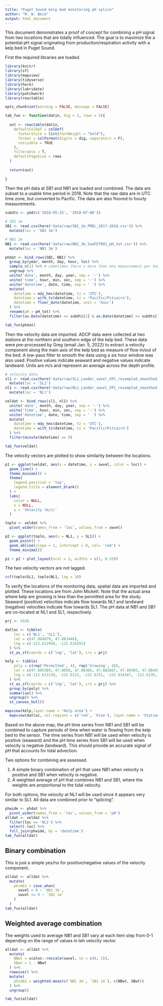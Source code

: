 ```yaml
---
title: "Puget Sound kelp bed monitoring pH splice"
author: "M. W. Beck"
output: html_document
---
```


This document demonstrates a proof of concept for combining a pH signal from two locations that are tidally influenced.  The goal is to maximize the a potential pH signal originating from production/respiration activity with a kelp bed in Puget Sound. 

First the required libraries are loaded. 

```r
library(knitr)
library(sf)
library(mapview)
library(tidyverse)
library(here)
library(lubridate)
library(patchwork)
library(reactable)

opts_chunk$set(warning = FALSE, message = FALSE)

tab_fun <- function(datin, dig = 2, rows = 5){
  
  out <- reactable(datin,
    defaultColDef = colDef(
      footerStyle = list(fontWeight = "bold"),
      format = colFormat(digits = dig, separators = F),
      resizable = TRUE
    ),
    filterable = T,
    defaultPageSize = rows
  )
  
  return(out)
  
}
```

Then the pH data at SB1 and NB1 are loaded and combined. The data are subset to a usable time period in 2018. Note that the raw data are in UTC time zone, but converted to Pacific.  The data are also floored to hourly measurements.

```r
subdts <- ymd(c('2018-05-25', '2018-07-06'))

# SB1 1m
SB1 <- read.csv(here('data/raw/SB1_1m_PMEL_2017-2018.csv')) %>% 
  mutate(loc = 'SB1 1m')

# NB1 3m
NB1 <- read.csv(here('data/raw/NB1_3m_SeaFET001_pH_tot.csv')) %>% 
  mutate(loc = 'NB1 3m')

phdat <- bind_rows(SB1, NB1) %>% 
  group_by(year, month, day, hour, loc) %>% 
  sample_n(1) %>% # sometimes there's more than one measurement per hour
  ungroup %>% 
  unite('date', month, day, year, sep = '-') %>% 
  unite('time', hour, min, sec, sep = ':') %>% 
  unite('datetime', date, time, sep = ' ') %>% 
  mutate(
    datetime = mdy_hms(datetime, tz = 'UTC'), 
    datetime = with_tz(datetime, tz = 'Pacific/Pitcairn'),
    datetime = floor_date(datetime, unit = 'hour')
  ) %>% 
  rename(pH = pH_tot) %>% 
  filter(as.Date(datetime) <= subdts[2] & as.Date(datetime) >= subdts[1])

tab_fun(phdat)
```

Then the velocity data are imported.  ADCP data were collected at two stations at the northern and southern edge of the kelp bed.  These data were pre-processed by Greg (email Jan. 5, 2022) to extract a velocity component along the main axis of the kelp bed as measure of flow in/out of the bed. A low-pass filter to smooth the data using a six hour window was also used. Positive values indicate seaward and negative values indicate landward.  Units are m/s and represent an average across the depth profile.  

```r
# velocity data
sl1 <- read.csv(here('data/raw/SL1_Lander_swvel_UTC_resampled_smoothed_6hr.csv')) %>% 
  mutate(loc = 'SL1')
nl1 <- read.csv(here('data/raw/NL1_Lander_swvel_UTC_resampled_smoothed_6hr.csv')) %>% 
  mutate(loc = 'NL1')

veldat <- bind_rows(sl1, nl1) %>% 
  unite('date', month, day, year, sep = '-') %>% 
  unite('time', hour, min, sec, sep = ':') %>% 
  unite('datetime', date, time, sep = ' ') %>% 
  mutate(
    datetime = mdy_hms(datetime, tz = 'UTC'), 
    datetime = with_tz(datetime, tz = 'Pacific/Pitcairn')
  ) %>% 
  filter(minute(datetime) == 0)

tab_fun(veldat)
```

The velocity vectors are plotted to show similarity between the locations. 
```r
p1 <- ggplot(veldat, aes(x = datetime, y = swvel, color = loc)) + 
  geom_line() + 
  theme_minimal() + 
  theme(
    legend.position = 'top', 
    legend.title = element_blank()
  ) +
  labs(
    color = NULL,
    x = NULL, 
    y = 'Velocity (m/s)'
  )

toplo <- veldat %>% 
  pivot_wider(names_from = 'loc', values_from = swvel)

p2 <- ggplot(toplo, aes(x = NL1, y = SL1)) + 
  geom_point() + 
  geom_abline(slope = 1, intercept = 0, col= 'red') +
  theme_minimal()

p1 + p2 + plot_layout(ncol = 2, widths = c(1, 0.35))
```  

The two velocity vectors are not lagged.

```r
ccf(toplo$SL1, toplo$NL1, lag = 10)
```

To verify the locations of the monitoring data, spatial data are imported and plotted. These locations are from John Mickett.  Note that the actual area where kelp are growing is less than the permitted area for the study.  Seaward (positive) velocities indicate flow towards NL1 and landward (negative) velocities indicate flow towards SL1.  The pH data at NB1 and SB1 are co-located at NL1 and SL1, respectively. 

```r
prj <- 4326

datloc <- tibble(
    loc = c('NL1', 'SL1'),
    lat = c(47.884679, 47.883446),
    lng = c(-122.612950, -122.614291)
  ) %>% 
  st_as_sf(coords = c('lng', 'lat'), crs = prj)

kelp <- tibble(
    poly = c(rep('Permitted', 4), rep('Growing', 4)),
    lat = c(47.885389, 47.8850, 47.88305, 47.882667, 47.88485, 47.88445, 47.8836, 47.8832),
    lng = c(-122.613139, -122.6122, -122.6151, -122.614167, -122.6136, -122.61265, -122.61463, -122.61369)
  ) %>% 
  st_as_sf(coords = c('lng', 'lat'), crs = prj) %>% 
  group_by(poly) %>% 
  summarise() %>%
  ungroup() %>% 
  st_convex_hull()

mapview(kelp,layer.name = 'Kelp area') + 
  mapview(datloc, col.regions = c('red', 'blue'), layer.name = 'Stations')
```

Based on the above map, the pH time series from NB1 and SB1 will be combined to capture periods of time when water is flowing from the kelp bed to the sensor.  The time series from NB1 will be used when velocity is positive (seaward) and the pH time series from SB1 will be used when velocity is negative (landward).  This should provide an accurate signal of pH that accounts for tidal advection.  

Two options for combining are assessed. 

1. A simple binary combination of pH that uses NB1 when velocity is positive and SB1 when velocity is negative. 
2. A weighted average of pH that combines NB1 and SB1, where the weights are proportional to the tidal velocity. 

For both options, the velocity at NL1 will be used since it appears very similar to SL1.  All data are combined prior to "splicing".

```r
phwide <- phdat %>% 
  pivot_wider(names_from = 'loc', values_from = 'pH')
alldat <- veldat %>% 
  filter(loc == 'NL1') %>% 
  select(-loc) %>% 
  full_join(phwide, by = 'datetime')
tab_fun(alldat)  
```

## Binary combination

This is just a simple yes/no for positive/negative values of the velocity component. 

```r
alldat <- alldat %>% 
  mutate(
    phcmb1 = case_when(
      swvel > 0 ~ `NB1 3m`, 
      swvel <= 0 ~ `SB1 1m`
    )
  )
tab_fun(alldat)
```

## Weighted average combination

The weights used to average NB1 and SB1 vary at each item step from 0-1 depending on the range of values in teh velocity vector.

```r
alldat <- alldat %>% 
  mutate(
    NBwt = scales::rescale(swvel, to = c(0, 1)), 
    SBwt = 1 - NBwt
  ) %>% 
  rowwise() %>% 
  mutate(
    phcmb2 = weighted.mean(c(`NB1 3m`, `SB1 1m`), c(NBwt, SBwt))
  ) %>% 
  ungroup()

tab_fun(alldat)
```

